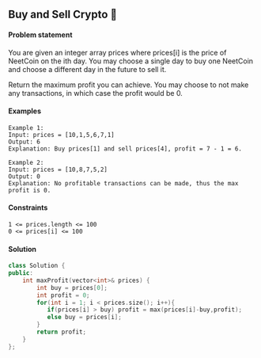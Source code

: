## Buy and Sell Crypto 🎯
#### Problem statement
You are given an integer array prices where prices[i] is the price of NeetCoin on the ith day.
You may choose a single day to buy one NeetCoin and choose a different day in the future to sell it.

Return the maximum profit you can achieve. You may choose to not make any transactions, in which case the profit would be 0.

#### Examples
```
Example 1:
Input: prices = [10,1,5,6,7,1]
Output: 6
Explanation: Buy prices[1] and sell prices[4], profit = 7 - 1 = 6.

Example 2:
Input: prices = [10,8,7,5,2]
Output: 0
Explanation: No profitable transactions can be made, thus the max profit is 0.
```

#### Constraints
```
1 <= prices.length <= 100
0 <= prices[i] <= 100
```
#### Solution
```cpp
class Solution {
public:
    int maxProfit(vector<int>& prices) {
        int buy = prices[0];
        int profit = 0;
        for(int i = 1; i < prices.size(); i++){
           if(prices[i] > buy) profit = max(prices[i]-buy,profit);
           else buy = prices[i];
        }
        return profit;
    }
};
```